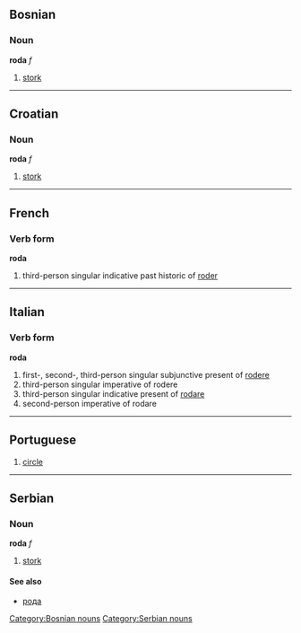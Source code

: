 ==Bosnian==
===Noun===
'''roda''' ''f''
#[[stork]]
[[Category:Bosnian nouns]]

----

==Croatian==
===Noun===
'''roda''' ''f''
#[[stork]]

----

==French==
===Verb form===
'''roda'''
#third-person singular indicative past historic of [[roder]]

----

==Italian==
===Verb form===
'''roda'''
#first-, second-, third-person singular subjunctive present of [[rodere]]
#third-person singular imperative of rodere
#third-person singular indicative present of [[rodare]]
#second-person imperative of rodare

----

==Portuguese==
#[[circle]]

----

==Serbian==
===Noun===
'''roda''' ''f''
#[[stork]]
====See also====
*[[рода]]
[[Category:Serbian nouns]]